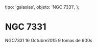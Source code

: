 
  tipo: 'galaxias',
  objeto: 'NGC 7331',
};

# NGC 7331

<Imagen
  src="registro/ngc-7331_20151016_ngc7331_9_600s_16102015.jpg"
  fecha="20151016"
/>

NGC7331 16 Octubre2015 9 tomas de 600s